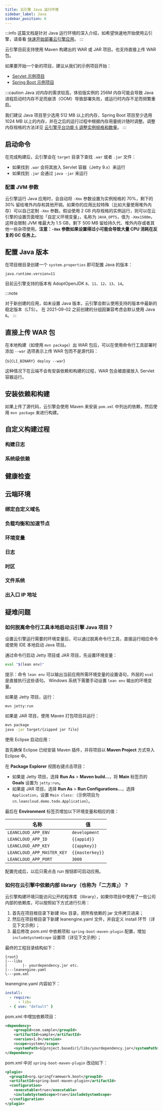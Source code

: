 ```yaml
---
title: 云引擎 Java 运行环境
sidebar_label: Java
sidebar_position: 6
---
```



:::info
这篇文档是针对 Java 运行环境的深入介绍，如希望快速地开始使用云引擎，请查看 [快速开始部署云引擎应用](/sdk/engine/deploy/getting-started)。
:::

云引擎目前支持使用 Maven 构建出的 WAR 或 JAR 项目。也支持直接上传 WAR 包。

如果要开始一个新的项目，建议从我们的示例项目开始：

- [Servlet 示例项目](https://github.com/leancloud/servlet-getting-started)
- [Spring Boot 示例项目](https://github.com/leancloud/spring-boot-getting-started)

:::caution
Java 对内存的需求较高，体验版实例的 256M 内存可能会导致 Java 进程启动时内存不足而崩溃（OOM）导致部署失败，或运行时内存不足而频繁重启。

我们建议 Java 项目至少选用 512 MB 以上的内存，Spring Boot 项目至少选用 1024 MB 以上的内存，并在之后的运行过程中根据内存用量统计随时调整。调整内存规格的方法详见 [云引擎平台功能 § 调整实例规格和数量](/sdk/engine/deploy/platform/#调整实例规格和数量)。
:::

## 启动命令

在完成构建后，云引擎会在 `target` 目录下查找 `.war` 或者 `.jar` 文件：

- 如果找到 `.war` 会将其放入 Servlet 容器（Jetty 9.x）来运行
- 如果找到 `.jar` 会通过 `java -jar` 来运行

### 配置 JVM 参数

云引擎运行 Java 应用时，会自动将 `-Xmx` 参数设置为实例规格的 70%，剩下的 30% 留给堆外内存和其他开销。如果你的应用比较特殊（比如大量使用堆外内存）可以自己定制 `-Xmx` 参数。假设使用 2 GB 内存规格的实例运行，则可以在云引擎的设置页面增加「自定义环境变量」，名称为 `JAVA_OPTS`，值为 `-Xmx1500m`，这样会限制 JVM 堆最大为 1.5 GB，剩下 500 MB 留给持久代、堆外内存或者其他一些杂项使用。**注意：`-Xmx` 参数如果设置得过小可能会导致大量 CPU 消耗在反复的 GC 任务上**。

## 配置 Java 版本

在项目根目录创建一个 `system.properties` 即可配置 Java 的版本：

```plain title='system.properties'
java.runtime.version=11
```

目前云引擎支持的版本有 AdoptOpenJDK `8`、`11`、`12`、`13`、`14`。

:::note

<Conditional brand="leancloud">对于新创建的应用，</Conditional>如未设置 Java
版本，云引擎会默认使用支持的版本中最新的稳定版本（LTS）。
<Conditional brand="leancloud">
  在 2021-09-02 之前创建的分组因兼容考虑会默认使用 Java `8`。
</Conditional>
:::

## 直接上传 WAR 包

在本地构建（如使用 `mvn package`）出 WAR 包后，可以在使用命令行工具部署时添加 `--war` 选项表示上传 WAR 包而不是源代码：

<CodeBlock className="sh">{`${CLI_BINARY} deploy --war`}</CodeBlock>

这种情况下在云端不会有安装依赖和构建的过程，WAR 包会被直接放入 Servlet 容器运行。

## 安装依赖和构建

如果上传了源代码，云引擎会使用 Maven 来安装 `pom.xml` 中列出的依赖，然后使用 `mvn package` 来进行构建。

## 自定义构建过程

<BuildingScripts />

### 构建日志

<BuildingBuildLogs />

### 系统级依赖

<BuildingSystemDependencies />

## 健康检查

<CloudHealthCheck />

## 云端环境

### 绑定自定义域名

<CloudCustomDomain />

### 负载均衡和加速节点

<CloudLoadBalancer only="java" />

### 环境变量

<CloudEnvironments />

### 日志

<CloudLogs only="java" />

### 时区

<CloudTimezone />

### 文件系统

<CloudFilesystem />

### 出入口 IP 地址

<CloudInternetAddress />

## 疑难问题

### 如何脱离命令行工具本地启动云引擎 Java 项目？

设置云引擎运行需要的环境变量后，可以通过脱离命令行工具，直接运行相应命令或使用 IDE 本地启动 Java 项目。

通过命令行启动 Jetty 项目或 JAR 项目，先设置环境变量：

```sh
eval "$(lean env)"
```

提示：命令 `lean env` 可以输出当前应用所需环境变量的设置语句，外层的 `eval` 是直接执行这些语句。
Windows 系统下需要手动设置 `lean env` 输出的环境变量。

如果是 Jetty 项目，运行：

```
mvn jetty:run
```

如果是 JAR 项目，使用 Maven 打包项目并运行：

```sh
mvn package
java -jar target/{zipped jar file}
```

使用 Eclipse 启动应用：

首先确保 Eclipse 已经安装 Maven 插件，并将项目以 **Maven Project** 方式导入 Eclipse 中。

在 **Package Explorer** 视图右键点击项目：

- 如果是 Jetty 项目，选择 **Run As** > **Maven build…**，将 **Main** 标签页的 **Goals** 设置为 `jetty:run`。
- 如果是 JAR 项目，选择 **Run As** > **Run Configurations…**，选择 `Application`，设置 `Main class:`（示例项目为 `cn.leancloud.demo.todo.Application`）。

最后在 **Environment** 标签页增加以下环境变量和相应的值：

| 名称                       | 值              |
| -------------------------- | --------------- |
| `LEANCLOUD_APP_ENV`        | `development`   |
| `LEANCLOUD_APP_ID`         | `{{appid}}`     |
| `LEANCLOUD_APP_KEY`        | `{{appkey}}`    |
| `LEANCLOUD_APP_MASTER_KEY` | `{{masterkey}}` |
| `LEANCLOUD_APP_PORT`       | `3000`          |

配置完成后，以后只需点击 run 按钮即可启动应用。

### 如何在云引擎中依赖内部 library（也称为「二方库」）？

云引擎构建环境只能访问公开的程序库（library），如果你项目中使用了一些公司内部的依赖库，可以按照如下方式进行引用：

1. 首先在项目根目录下新建 libs 目录，把所有依赖的 jar 文件拷贝进来；
2. 然后在项目根目录下新建 leanengine.yaml 文件，并自定义 install 环节（详见下文示例）；
3. 最后修改 pom.xml 中依赖项和 `spring-boot-maven-plugin` 配置，增加 `includeSystemScope` 设置项（详见下文示例）；

最终的工程目录结构如下：

```
{root}
|---libs
|       |- yourdependency.jar etc.
|---leanengine.yaml
\---pom.xml
```

leanengine.yaml 内容如下：

```yaml
install:
  - require:
      - libs
  - { use: "default" }
```

pom.xml 中增加依赖项目：

```xml
<dependency>
    <groupId>com.sample</groupId>
    <artifactId>sample</artifactId>
    <version>1.0</version>
    <scope>system</scope>
    <systemPath>${project.basedir}/libs/yourdependency.jar</systemPath>
</dependency>
```

pom.xml 中对 `spring-boot-maven-plugin` 改动如下：

```xml
<plugin>
  <groupId>org.springframework.boot</groupId>
  <artifactId>spring-boot-maven-plugin</artifactId>
  <configuration>
    <executable>true</executable>
    <includeSystemScope>true</includeSystemScope>
  </configuration>
</plugin>
```
